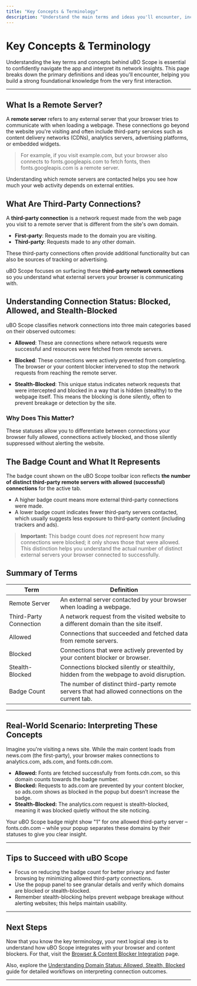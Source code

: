 ```yaml
---
title: "Key Concepts & Terminology"
description: "Understand the main terms and ideas you'll encounter, including the definitions of 'remote server', 'third-party connection', 'blocked/allowed/stealth-blocked', and how the badge count reflects 3rd-party network connections. This page demystifies core terminology to build user confidence from the outset."
---
```


# Key Concepts & Terminology

Understanding the key terms and concepts behind uBO Scope is essential to confidently navigate the app and interpret its network insights. This page breaks down the primary definitions and ideas you'll encounter, helping you build a strong foundational knowledge from the very first interaction.

---

## What Is a Remote Server?

A **remote server** refers to any external server that your browser tries to communicate with when loading a webpage. These connections go beyond the website you're visiting and often include third-party services such as content delivery networks (CDNs), analytics servers, advertising platforms, or embedded widgets.

> For example, if you visit example.com, but your browser also connects to fonts.googleapis.com to fetch fonts, then fonts.googleapis.com is a remote server.

Understanding which remote servers are contacted helps you see how much your web activity depends on external entities.

## What Are Third-Party Connections?

A **third-party connection** is a network request made from the web page you visit to a remote server that is different from the site's own domain.

- **First-party**: Requests made to the domain you are visiting.
- **Third-party**: Requests made to any other domain.

These third-party connections often provide additional functionality but can also be sources of tracking or advertising.

uBO Scope focuses on surfacing these **third-party network connections** so you understand what external servers your browser is communicating with.

## Understanding Connection Status: Blocked, Allowed, and Stealth-Blocked

uBO Scope classifies network connections into three main categories based on their observed outcomes:

- **Allowed**: These are connections where network requests were successful and resources were fetched from remote servers.

- **Blocked**: These connections were actively prevented from completing. The browser or your content blocker intervened to stop the network requests from reaching the remote server.

- **Stealth-Blocked**: This unique status indicates network requests that were intercepted and blocked in a way that is hidden (stealthy) to the webpage itself. This means the blocking is done silently, often to prevent breakage or detection by the site.

### Why Does This Matter?

These statuses allow you to differentiate between connections your browser fully allowed, connections actively blocked, and those silently suppressed without alerting the website.

## The Badge Count and What It Represents

The badge count shown on the uBO Scope toolbar icon reflects **the number of distinct third-party remote servers with allowed (successful) connections** for the active tab.

- A higher badge count means more external third-party connections were made.
- A lower badge count indicates fewer third-party servers contacted, which usually suggests less exposure to third-party content (including trackers and ads).


> **Important:** This badge count does _not_ represent how many connections were blocked; it only shows those that were allowed. This distinction helps you understand the actual number of distinct external servers your browser connected to successfully.

## Summary of Terms

| Term              | Definition                                                                                         |
|-------------------|--------------------------------------------------------------------------------------------------|
| Remote Server     | An external server contacted by your browser when loading a webpage.                             |
| Third-Party Connection | A network request from the visited website to a different domain than the site itself.         |
| Allowed           | Connections that succeeded and fetched data from remote servers.                                |
| Blocked           | Connections that were actively prevented by your content blocker or browser.                     |
| Stealth-Blocked   | Connections blocked silently or stealthily, hidden from the webpage to avoid disruption.          |
| Badge Count       | The number of distinct third-party remote servers that had allowed connections on the current tab.|

---

## Real-World Scenario: Interpreting These Concepts

Imagine you're visiting a news site. While the main content loads from news.com (the first-party), your browser makes connections to analytics.com, ads.com, and fonts.cdn.com.

- **Allowed:** Fonts are fetched successfully from fonts.cdn.com, so this domain counts towards the badge number.
- **Blocked:** Requests to ads.com are prevented by your content blocker, so ads.com shows as blocked in the popup but doesn’t increase the badge.
- **Stealth-Blocked:** The analytics.com request is stealth-blocked, meaning it was blocked quietly without the site noticing.

Your uBO Scope badge might show "1" for one allowed third-party server – fonts.cdn.com – while your popup separates these domains by their statuses to give you clear insight.

---

## Tips to Succeed with uBO Scope

- Focus on reducing the badge count for better privacy and faster browsing by minimizing allowed third-party connections.
- Use the popup panel to see granular details and verify which domains are blocked or stealth-blocked.
- Remember stealth-blocking helps prevent webpage breakage without alerting websites; this helps maintain usability.

---

## Next Steps

Now that you know the key terminology, your next logical step is to understand how uBO Scope integrates with your browser and content blockers. For that, visit the [Browser & Content Blocker Integration](../overview/architecture-features/integration-browser) page.

Also, explore the [Understanding Domain Status: Allowed, Stealth, Blocked](../../guides/interpreting-results/understanding-domain-status) guide for detailed workflows on interpreting connection outcomes.

---